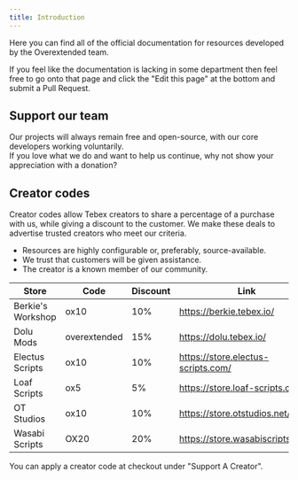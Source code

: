 ```yaml
---
title: Introduction
---
```



Here you can find all of the official documentation for resources developed by the Overextended team.

If you feel like the documentation is lacking in some department then feel free to go onto that page and click the "Edit this page" at the bottom and submit a Pull Request.

## Support our team

Our projects will always remain free and open-source, with our core developers working voluntarily.  
If you love what we do and want to help us continue, why not show your appreciation with a donation?

<div className="mt-2 flex flex-wrap justify-evenly gap-4">
  <DonateLink image="https://avatars.githubusercontent.com/u/65407488?v=4" name="Linden" kofiName="thelindat" />
  <DonateLink image="https://avatars.githubusercontent.com/u/39926192?v=4" name="Luke" kofiName="lukewastaken" />
  <DonateLink image="https://avatars.githubusercontent.com/u/31368547?v=4" name="DokaDoka" kofiName="dokadoka" />
</div>

## Creator codes

Creator codes allow Tebex creators to share a percentage of a purchase with us, while giving a discount to the customer. We make these deals to advertise trusted creators who meet our criteria.

- Resources are highly configurable or, preferably, source-available.
- We trust that customers will be given assistance.
- The creator is a known member of our community.

| Store             | Code         | Discount | Link                               |
| ----------------- | ------------ | -------- | ---------------------------------- |
| Berkie's Workshop | ox10         | 10%      | https://berkie.tebex.io/           |
| Dolu Mods         | overextended | 15%      | https://dolu.tebex.io/             |
| Electus Scripts   | ox10         | 10%      | https://store.electus-scripts.com/ |
| Loaf Scripts      | ox5          | 5%       | https://store.loaf-scripts.com/    |
| OT Studios        | ox10         | 10%      | https://store.otstudios.net/ox     |
| Wasabi Scripts    | OX20         | 20%      | https://store.wasabiscripts.com/   |

You can apply a creator code at checkout under "Support A Creator".
